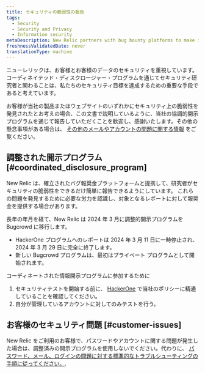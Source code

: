 ```yaml
---
title: セキュリティの脆弱性の報告
tags:
  - Security
  - Security and Privacy
  - Information security
metaDescription: New Relic partners with bug bounty platforms to make it as easy as possible for researchers to report security vulnerabilities to us.
freshnessValidatedDate: never
translationType: machine
---
```


ニューレリックは、お客様とお客様のデータのセキュリティを重視しています。コーディネイテッド・ディスクロージャー・プログラムを通じてセキュリティ研究者と関わることは、私たちのセキュリティ目標を達成するための重要な手段であると考えています。

お客様が当社の製品またはウェブサイトのいずれかにセキュリティ上の脆弱性を発見されたとお考えの場合、この文書で説明しているように、当社の協調的開示プログラムを通じて報告していただくことを歓迎し、感謝いたします。その他の懸念事項がある場合は、 [その他のメールやアカウントの問題に関する情報](#customer-issues) をご覧ください。

## 調整された開示プログラム [#coordinated_disclosure_program]

New Relic は、確立されたバグ報奨金プラットフォームと提携して、研究者がセキュリティの脆弱性をできるだけ簡単に報告できるようにしています。 これらの問題を発見するために必要な労力を認識し、対象となるレポートに対して報奨金を提供する場合があります。

長年の年月を経て、New Relic は 2024 年 3 月に調整的開示プログラムを Bugcrowd に移行します。

* HackerOne プログラムへのレポートは 2024 年 3 月 11 日に一時停止され、2024 年 3 月 29 日に完全に終了します。
* 新しい Bugcrowd プログラムは、最初はプライベート プログラムとして開始されます。

コーディネートされた情報開示プログラムに参加するために

1. セキュリティテストを開始する前に、 [HackerOne](https://hackerone.com/newrelic) で当社のポリシーに精通していることを確認してください。
2. 自分が管理しているアカウントに対してのみテストを行う。

## お客様のセキュリティ問題 [#customer-issues]

New Relic をご利用のお客様で、パスワードやアカウントに関する問題が発生した場合は、調整済みの開示プログラムを使用しないでください。代わりに、 [パスワード、メール、ログインの問題に対する標準的なトラブルシューティングの手順に従ってください。](/docs/accounts/accounts-billing/account-setup/troubleshoot-new-relics-password-email-address-login-problems).
